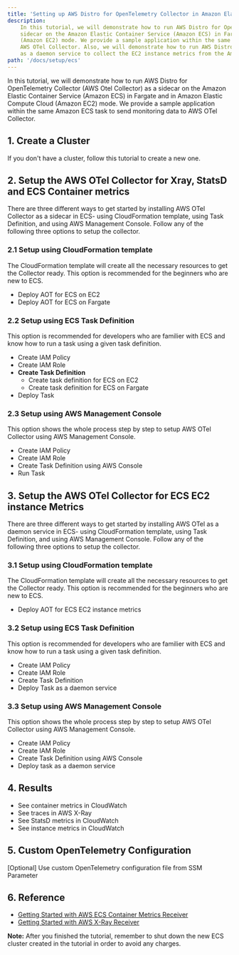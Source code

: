 ```yaml
---
title: 'Setting up AWS Distro for OpenTelemetry Collector in Amazon Elastic Container Service'
description:
    In this tutorial, we will demonstrate how to run AWS Distro for OpenTelemetry Collector (AWS Otel Collector) as a
    sidecar on the Amazon Elastic Container Service (Amazon ECS) in Fargate and in Amazon Elastic Compute Cloud
    (Amazon EC2) mode. We provide a sample application within the same Amazon ECS task to send monitoring data to
    AWS OTel Collector. Also, we will demonstrate how to run AWS Distro for OpenTelemetry Collector (AWS Otel Collector)
    as a daemon service to collect the EC2 instance metrics from the Amazon Elastic Container Service (Amazon ECS).
path: '/docs/setup/ecs'
---
```



In this tutorial, we will demonstrate how to run AWS Distro for OpenTelemetry Collector (AWS Otel Collector) as a
sidecar on the Amazon Elastic Container Service (Amazon ECS) in Fargate and in Amazon Elastic Compute Cloud
(Amazon EC2) mode. We provide a sample application within the same Amazon ECS task to send monitoring data to AWS
OTel Collector.


<SectionSeparator />

## 1. Create a Cluster

If you don't have a cluster, follow this <Link to="/docs/setup/ecs/create-cluster">tutorial</Link> to create a new one.

<SectionSeparator />

## 2. Setup the AWS OTel Collector for Xray, StatsD and ECS Container metrics

There are three different ways to get started by installing AWS OTel Collector as a sidecar in ECS- using CloudFormation template, using Task 
Definition, and using AWS Management Console. Follow any of the following three options to setup the collector.

### 2.1 Setup using CloudFormation template

The CloudFormation template will create all the necessary resources to get the Collector ready. This option is recommended for the beginners 
who are new to ECS.

- <Link to="/docs/setup/ecs/cfn-for-ecs-ec2">Deploy AOT for ECS on EC2</Link>
- <Link to="/docs/setup/ecs/cfn-for-ecs-fargate">Deploy AOT for ECS on Fargate</Link> 

### 2.2 Setup using ECS Task Definition
        
This option is recommended for developers who are familier with ECS and know how to run a task using a given task definition.

- <Link to="/docs/setup/ecs/create-iam-policy">Create IAM Policy</Link> 
- <Link to="/docs/setup/ecs/create-iam-role">Create IAM Role</Link> 
- **Create Task Definition**
    * <Link to="/docs/setup/ecs/task-definition-for-ecs-ec2">Create task definition for ECS on EC2</Link>  
    * <Link to="/docs/setup/ecs/task-definition-for-ecs-fargate">Create task definition for ECS on Fargate</Link>  
- <Link to="/docs/setup/ecs/run-task">Deploy Task</Link> 

### 2.3 Setup using AWS Management Console

This option shows the whole process step by step to setup AWS OTel Collector using AWS Management Console. 
- <Link to="/docs/setup/ecs/create-iam-policy">Create IAM Policy</Link> 
- <Link to="/docs/setup/ecs/create-iam-role">Create IAM Role</Link> 
- <Link to="/docs/setup/ecs/create-task-definition-console">Create Task Definition using AWS Console</Link> 
- <Link to="/docs/setup/ecs/run-task">Run Task</Link>  

<SectionSeparator />

## 3. Setup the AWS OTel Collector for ECS EC2 instance Metrics

There are three different ways to get started by installing AWS OTel as a daemon service in ECS- using
CloudFormation template, using Task Definition, and using AWS Management Console. Follow any of the following
three options to setup the collector.

### 3.1 Setup using CloudFormation template

The CloudFormation template will create all the necessary resources to get the Collector ready. This option is recommended for the beginners
who are new to ECS.

- <Link to="/docs/setup/ecs/cfn-for-ecs-ec2-instance">Deploy AOT for ECS EC2 instance metrics</Link>

### 3.2 Setup using ECS Task Definition

This option is recommended for developers who are familier with ECS and know how to run a task using a given task definition.

- <Link to="/docs/setup/ecs/create-iam-policy">Create IAM Policy</Link>
- <Link to="/docs/setup/ecs/create-iam-role">Create IAM Role</Link>
- <Link to="/docs/setup/ecs/task-definition-for-ecs-ec2-instance">Create Task Definition</Link>
- <Link to="/docs/setup/ecs/run-daemon-service">Deploy Task as a daemon service</Link>

### 3.3 Setup using AWS Management Console

This option shows the whole process step by step to setup AWS OTel Collector using AWS Management Console.
- <Link to="/docs/setup/ecs/create-iam-policy">Create IAM Policy</Link>
- <Link to="/docs/setup/ecs/create-iam-role">Create IAM Role</Link>
- <Link to="/docs/setup/ecs/create-task-definition-instance-console">Create Task Definition using AWS Console</Link>
- <Link to="/docs/setup/ecs/run-daemon-service">Deploy task as a daemon service</Link>

<SectionSeparator />

## 4. Results

* <Link to="/docs/setup/ecs/results-metrics">See container metrics in CloudWatch</Link> 
* <Link to="/docs/setup/ecs/results-traces">See traces in AWS X-Ray</Link>
* <Link to="/docs/setup/ecs/results-statsd-metrics">See StatsD metrics in CloudWatch</Link>
* <Link to="/docs/setup/ecs/results-EC2-instance-metrics">See instance metrics in CloudWatch</Link>

<SectionSeparator />

## 5. Custom OpenTelemetry Configuration

<Link to="/docs/setup/ecs/config-through-ssm">[Optional] Use custom OpenTelemetry configuration file from SSM Parameter</Link> 

<SectionSeparator />

## 6. Reference

* [Getting Started with AWS ECS Container Metrics Receiver](https://aws-otel.github.io/docs/components/ecs-metrics-receiver)
* [Getting Started with AWS X-Ray Receiver](https://aws-otel.github.io/docs/components/x-ray-receiver)

**Note:**
After you finished the tutorial, remember to shut down the new ECS cluster created in the tutorial in order to avoid any charges.


